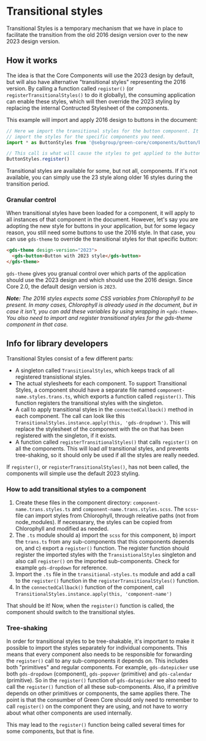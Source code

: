 
<Meta title="Concepts/Transitional styles" />

# Transitional styles

Transitional Styles is a temporary mechanism that we have in place to facilitate the transition from the old 2016 design version over to the new 2023 design version.

## How it works

The idea is that the Core Components will use the 2023 design by default, but will also have alternative "transitional styles" representing the 2016 version. By calling a function called `register()` (or `registerTransitionalStyles()` to do it globally), the consuming application can enable these styles, which will then override the 2023 styling by replacing the internal Contructed Stylesheet of the components.

This example will import and apply 2016 design to buttons in the document:

```ts
// Here we import the transitional styles for the button component. It's a good practice to only
// import the styles for the specific components you need.
import * as ButtonStyles from '@sebgroup/green-core/components/button/button.trans.styles.js'

// This call is what will cause the styles to get applied to the button components
ButtonStyles.register()
```

Transitional styles are available for some, but not all, components. If it's not available, you can simply use the 23 style along older 16 styles during the transition period.

### Granular control

When transitional styles have been loaded for a component, it will apply to all instances of that component in the document. However, let's say you are adopting the new style for buttons in your application, but for some legacy reason, you still need some buttons to use the 2016 style. In that case, you can use `gds-theme` to override the transitional styles for that specific button:

```html
<gds-theme design-version="2023">
  <gds-button>Button with 2023 style</gds-button>
</gds-theme>
````

`gds-theme` gives you granual control over which parts of the application should use the 2023 design and which should use the 2016 design. Since Core 2.0, the default design version is `2023`.

***Note:** The 2016 styles expects some CSS variables from Chlorophyll to be present. In many cases, Chlorophyll is already used in the document, but in case it isn't, you can add these variables by using wrapping in `<gds-theme>`. You also need to import and register transitional styles for the gds-theme component in that case.*

## Info for library developers

Transitional Styles consist of a few different parts:

- A singleton called `TransitionalStyles`, which keeps track of all registered transistional styles.
- The actual stylesheets for each component. To support Transitional Styles, a component should have a separate file named `component-name.styles.trans.ts`, which exports a function called `register()`. This function registers the transitional styles with the singleton.
- A call to apply transitional styles in the `connectedCallback()` method in each component. The call can look like this `TransitionalStyles.instance.apply(this, 'gds-dropdown')`. This will replace the stylesheet of the component with the on that has been registered with the singleton, if it exists.
- A function called `registerTransitionalStyles()` that calls `register()` on all the components. This will load _all_ transitional styles, and prevents tree-shaking, so it should only be used if all the styles are really needed.

If `register()`, or `registerTransitionalStyles()`, has not been called, the components will simple use the default 2023 styling.

### How to add transitional styles to a component

1. Create these files in the component directory: `component-name.trans.styles.ts` and `component-name.trans.styles.scss`. The `scss`-file can import styles from Chlorophyll, through releative paths (not from node_modules). If necessarary, the styles can be copied from Chlorophyll and modified as needed.
2. The `.ts` module should a) import the `scss` for this component, b) import the `trans.ts` from any sub-components that this components depends on, and c) export a `register()` function. The register function should register the imported styles with the `TransistionalStyles` singleton and also call `register()` on the imported sub-components. Check for example `gds-dropdown` for reference.
3. Import the `.ts` file in the `transitional-styles.ts` module and add a call to the `register()` function in the `registerTransitionalStyles()` function.
4. In the `connectedCallback()` function of the component, call `TransitionalStyles.instance.apply(this, 'component-name')`

That should be it! Now, when the `register()` function is called, the component should switch to the transitional styles.

### Tree-shaking

In order for transitional styles to be tree-shakable, it's important to make it possible to import the styles separately for individual components. This means that every component also needs to be responsible for forwarding the `register()` call to any sub-components it depends on. This includes both "primitives" and regular components. For example, `gds-datepicker` use both `gds-dropdown` (component), `gds-popover` (primitive) and `gds-calendar` (primitive). So in the `register()` function of `gds-datepicker` we also need to call the `register()` function of all these sub-components. Also, if a primitive depends on other primitives or components, the same applies there. The point is that the consumber of Green Core should only need to remember to call `register()` on the component they are using, and not have to worry about what other components are used internally.

This may lead to the `register()` function being called several times for some components, but that is fine.
